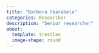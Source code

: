 ```yaml
---
title: "Barbora Skarabela"
categories: Researcher
description: "Senior researcher"
about:
  template: trestles
  image-shape: round
---
```

